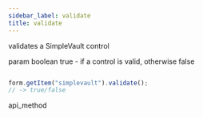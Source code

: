 ```yaml
---
sidebar_label: validate
title: validate
---
```



          


<Short>
 validates a SimpleVault control
 

</Short>



param   boolean     true - if a control is valid, otherwise false

~~~js

form.getItem("simplevault").validate();
// -> true/false


~~~
 api_method

<Descr>





</Descr>

